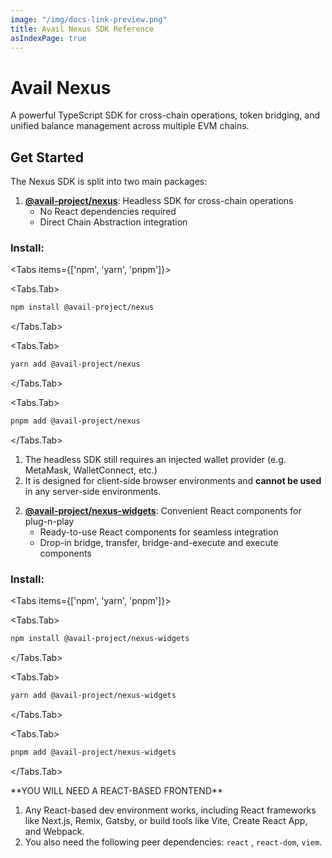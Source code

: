 ```yaml
---
image: "/img/docs-link-preview.png"
title: Avail Nexus SDK Reference
asIndexPage: true
---
```



# Avail Nexus

A powerful TypeScript SDK for cross-chain operations, token bridging, and unified balance management across multiple EVM chains.

## Get Started 

The Nexus SDK is split into two main packages:

1. [**@avail-project/nexus**](https://github.com/availproject/nexus-sdk/tree/main/packages/core): Headless SDK for cross-chain operations
    - No React dependencies required
    - Direct Chain Abstraction integration

### Install:

<Tabs items={['npm', 'yarn', 'pnpm']}>

<Tabs.Tab>
```bash filename="Terminal"
npm install @avail-project/nexus
```
</Tabs.Tab>

<Tabs.Tab>
```bash filename="Terminal"
yarn add @avail-project/nexus
```
</Tabs.Tab>

<Tabs.Tab>
```bash filename="Terminal"
pnpm add @avail-project/nexus
```
</Tabs.Tab>

</Tabs>

<Callout type="info">

1. The headless SDK still requires an injected wallet provider (e.g. MetaMask, WalletConnect, etc.)
2. It is designed for client-side browser environments and **cannot be used** in any server-side environments.
</Callout>

2. [**@avail-project/nexus-widgets**](https://github.com/availproject/nexus-sdk/tree/main/packages/widgets): Convenient React components for plug-n-play
    - Ready-to-use React components for seamless integration
    - Drop-in bridge, transfer, bridge-and-execute and execute components

### Install:

<Tabs items={['npm', 'yarn', 'pnpm']}>

<Tabs.Tab>
```bash filename="Terminal"
npm install @avail-project/nexus-widgets
```
</Tabs.Tab>

<Tabs.Tab>
```bash filename="Terminal"
yarn add @avail-project/nexus-widgets
```
</Tabs.Tab>

<Tabs.Tab>
```bash filename="Terminal"
pnpm add @avail-project/nexus-widgets
```
</Tabs.Tab>

</Tabs>


<Callout type="info">
**YOU WILL NEED A REACT-BASED FRONTEND**<br/>

1. Any React-based dev environment works, including React frameworks like Next.js, Remix, Gatsby, or build tools like Vite, Create React App, and Webpack.
2. You also need the following peer dependencies: `react` , `react-dom`, `viem`.
</Callout>